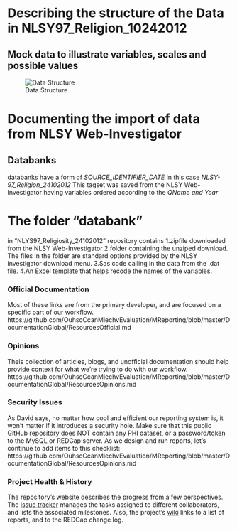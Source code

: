 Describing the structure of the Data in NLSY97_Religion_10242012
========================================================
## Mock data to illustrate variables, scales and possible values

![Data Structure](Figures_Images/Figure_1_NLSY97_Religion_24102012.png)

Documenting the import of data from NLSY Web-Investigator
========================================================

## Databanks
databanks have a form of *SOURCE_IDENTIFIER_DATE*
in this case *NLSY-97_Religion_24102012*
This tagset was saved from the NLSY Web-Investigator having variables ordered according to the *QName and Year*

# The folder "databank" 
in "NLYS97_Religiosity_24102012" repository contains 
1.zipfile downloaded from the NLSY Web-Investigator
2.folder containing the unziped download. The files in the folder are standard options provided by the NLSY  investigator download menu.
3.Sas code calling in the data from the .dat file.
4.An Excel template that helps recode the names of the variables.

### Official Documentation
Most of these links are from the primary developer, and are focused on a specific part of our workflow. 
https://github.com/OuhscCcanMiechvEvaluation/MReporting/blob/master/DocumentationGlobal/ResourcesOfficial.md

### Opinions
Theis collection of articles, blogs, and unofficial documentation should help provide context for what we're trying to do with our workflow. 
https://github.com/OuhscCcanMiechvEvaluation/MReporting/blob/master/DocumentationGlobal/ResourcesOpinions.md

### Security Issues
As David says, no matter how cool and efficient our reporting system is, it won't matter if it introduces a security hole.  Make sure that this public GitHub repository does NOT contain any PHI dataset, or a password/token to the MySQL or REDCap server.  As we design and run reports, let's continue to add items to this checklist:
https://github.com/OuhscCcanMiechvEvaluation/MReporting/blob/master/DocumentationGlobal/ResourcesOpinions.md

### Project Health & History
The repository's website describes the progress from a few perspectives.  The [issue tracker](https://github.com/OuhscCcanMiechvEvaluation/MReporting/issues?state=open) manages the tasks assigned to different collaborators, and lists the associated milestones.  Also, the project's [wiki](https://github.com/OuhscCcanMiechvEvaluation/MReporting/wiki/Home-page-of-MReporting-wiki) links to a list of reports, and to the REDCap change log.
